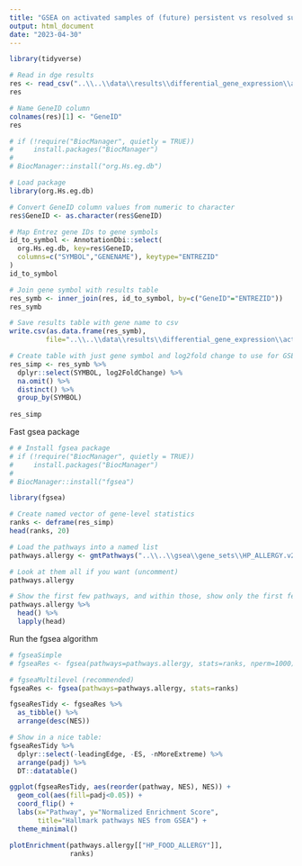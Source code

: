 ```yaml
---
title: "GSEA on activated samples of (future) persistent vs resolved subjects at baseline timepoint - allergy gene set"
output: html_document
date: "2023-04-30"
---
```


```r
library(tidyverse)
```


```r
# Read in dge results
res <- read_csv("..\\..\\data\\results\\differential_gene_expression\\activ_pers_vs_resolved_baseline_genomewide.csv")
res
```
```r
# Name GeneID column
colnames(res)[1] <- "GeneID"
res
```


```r
# if (!require("BiocManager", quietly = TRUE))
#     install.packages("BiocManager")
# 
# BiocManager::install("org.Hs.eg.db")
```


```r
# Load package
library(org.Hs.eg.db)
```

```r
# Convert GeneID column values from numeric to character
res$GeneID <- as.character(res$GeneID)
```


```r
# Map Entrez gene IDs to gene symbols
id_to_symbol <- AnnotationDbi::select(
  org.Hs.eg.db, key=res$GeneID,
  columns=c("SYMBOL","GENENAME"), keytype="ENTREZID"
)
id_to_symbol
```

```r
# Join gene symbol with results table
res_symb <- inner_join(res, id_to_symbol, by=c("GeneID"="ENTREZID"))
res_symb
```

```r
# Save results table with gene name to csv
write.csv(as.data.frame(res_symb), 
         file="..\\..\\data\\results\\differential_gene_expression\\activ_pers_vs_resolved_baseline_genomewide_gene_symb.csv")

```


```r
# Create table with just gene symbol and log2fold change to use for GSEA
res_simp <- res_symb %>% 
  dplyr::select(SYMBOL, log2FoldChange) %>% 
  na.omit() %>% 
  distinct() %>% 
  group_by(SYMBOL) 
  
res_simp
```

Fast gsea package
```r
# # Install fgsea package
# if (!require("BiocManager", quietly = TRUE))
#     install.packages("BiocManager")
# 
# BiocManager::install("fgsea")

library(fgsea)
```

```r
# Create named vector of gene-level statistics
ranks <- deframe(res_simp)
head(ranks, 20)
```

```r
# Load the pathways into a named list
pathways.allergy <- gmtPathways("..\\..\\gsea\\gene_sets\\HP_ALLERGY.v2023.1.Hs.gmt")

# Look at them all if you want (uncomment)
pathways.allergy

# Show the first few pathways, and within those, show only the first few genes. 
pathways.allergy %>% 
  head() %>% 
  lapply(head)
```

Run the fgsea algorithm
```r
# fgseaSimple
# fgseaRes <- fgsea(pathways=pathways.allergy, stats=ranks, nperm=1000)
```

```r
# fgseaMultilevel (recommended)
fgseaRes <- fgsea(pathways=pathways.allergy, stats=ranks)
```


```r
fgseaResTidy <- fgseaRes %>%
  as_tibble() %>%
  arrange(desc(NES))

# Show in a nice table:
fgseaResTidy %>% 
  dplyr::select(-leadingEdge, -ES, -nMoreExtreme) %>% 
  arrange(padj) %>% 
  DT::datatable()
```

```r
ggplot(fgseaResTidy, aes(reorder(pathway, NES), NES)) +
  geom_col(aes(fill=padj<0.05)) +
  coord_flip() +
  labs(x="Pathway", y="Normalized Enrichment Score",
       title="Hallmark pathways NES from GSEA") + 
  theme_minimal()

```

```r
plotEnrichment(pathways.allergy[["HP_FOOD_ALLERGY"]],
               ranks)
```


